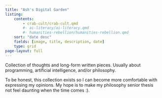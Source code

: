 ```yaml
---
title: "Ash's Digital Garden"
listing:
    contents:
        - crab-cult/crab-cult.qmd
        #- ai-literacy/ai-literacy.qmd
        #- humanities-rebellion/humanities-rebellion.qmd
    sort: "date desc"
    fields: [image, title, description, date]
    type: grid
page-layout: full
---
```


Collection of thoughts and long-form written pieces. Usually about programming, artificial intelligence, and/or philosophy.

To be honest, this collection exists so I can become more comfortable with expressing my opinions. My hope is to make my philosophy senior thesis not feel daunting when the time comes :).
